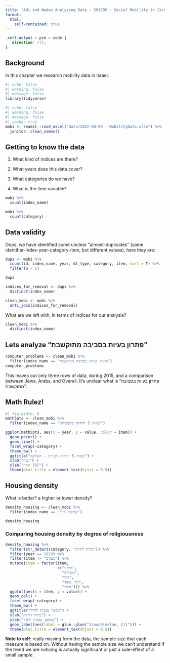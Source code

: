 ```yaml
---
title: "Adi and Nadav Analyzing Data - S01E05 - Social Mobility in Israel"
format:
  html: 
    self-contained: true
---
```



```css
.cell-output > pre > code {
   direction: rtl;
}
```

## Background

In this chapter we research mobility data in Israel.

```r
#| echo: false
#| warning: false
#| message: false
library(tidyverse)
```

```r
#| echo: false
#| warning: false
#| message: false
#| cache: true
mobi <- readxl::read_excel("data/2022-08-09 - MobilityData.xlsx") %>% 
  janitor::clean_names()
```

## Getting to know the data

1. What kind of indices are there? 

2. What years does this data cover?

3. What categories do we have?

4. What is the item variable?

```r

mobi %>% 
  count(index_name)

mobi %>% 
  count(category)
```

## Data validity

Oops, we have identified some unclear "almost-duplicates" (same identifier-index-year-category-item, but different values), here they are:

```r
dups <- mobi %>% 
  count(id, index_name, year, dt_type, category, item, sort = T) %>% 
  filter(n > 1)

dups

indices_for_removal <- dups %>% 
  distinct(index_name)

clean_mobi <- mobi %>% 
  anti_join(indices_for_removal)
```
What are we left with, in terms of indices for our analysis?

```r
clean_mobi %>% 
  distinct(index_name)
```

## Lets analyze "פתרון בעיות בסביבה מתוקשבת"

```r

computer_problems <- clean_mobi %>% 
  filter(index_name == "פתרון בעיות בסביבה מתוקשבת")
computer_problems
```

This leaves out only three rows of data, during 2015, and a comparison between Jews, Arabs, and Overall. It's unclear what is "פתרון בעיות בסביבה מתוקשבת".

## Math Rulez!

```r
#| fig-width: 8
math5pts <- clean_mobi %>% 
  filter(index_name == "זכאות 5 יחידות מתמטיקה")

ggplot(math5pts, aes(x = year, y = value, color = item)) + 
  geom_point() +
  geom_line() + 
  facet_wrap(~category) + 
  theme_bw() + 
  ggtitle("זכאות 5 יחידות לבגרות - השוואה") + 
  xlab("שנה") + 
  ylab("אחוז [%]") + 
  theme(plot.title = element_text(hjust = 0.5))
```

## Housing density

What is better? a higher or lower density?

```r
density_housing <- clean_mobi %>% 
  filter(index_name == "צפיפות דיור")

density_housing
```

### Comparing housing density by degree of religiousness

```r
density_housing %>% 
  filter(str_detect(category, "מידת דתיות")) %>% 
  filter(year == 2019) %>% 
  filter(item != "מעורב") %>% 
  mutate(item = factor(item,
                       c("חילוני",
                         "מסורתי",
                         "דתי",
                         "דתי מאוד",
                         "חרדי"))) %>% 
  ggplot(aes(x = item, y = value)) + 
  geom_col() +
  facet_wrap(~category) +
  theme_bw() + 
  ggtitle("מספר נפשות לחדר") + 
  xlab("מידת דתיות") + 
  ylab("ממוצע נפשות לחדר") + 
  geom_label(aes(label = glue::glue("{round(value, 2)}"))) + 
  theme(plot.title = element_text(hjust = 0.5))
```

**Note to self**: really missing from the data, the sample size that each measure is based on. Without having the sample size we can't understand if the trend we are noticing is actually significant or just a side-effect of a small sample.

